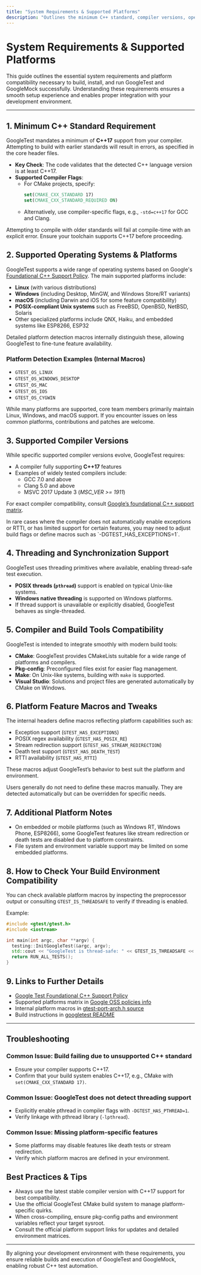 ```yaml
---
title: "System Requirements & Supported Platforms"
description: "Outlines the minimum C++ standard, compiler versions, operating systems, and tools necessary to run GoogleTest and GoogleMock successfully. Highlights platform compatibility and links to further details on support policy for advanced configurations."
---
```


# System Requirements & Supported Platforms

This guide outlines the essential system requirements and platform compatibility necessary to build, install, and run GoogleTest and GoogleMock successfully. Understanding these requirements ensures a smooth setup experience and enables proper integration with your development environment.

---

## 1. Minimum C++ Standard Requirement

GoogleTest mandates a minimum of **C++17** support from your compiler. Attempting to build with earlier standards will result in errors, as specified in the core header files.

- **Key Check**: The code validates that the detected C++ language version is at least C++17.
- **Supported Compiler Flags**:
  - For CMake projects, specify:
    ```cmake
    set(CMAKE_CXX_STANDARD 17)
    set(CMAKE_CXX_STANDARD_REQUIRED ON)
    ```
  - Alternatively, use compiler-specific flags, e.g., `-std=c++17` for GCC and Clang.

<Tip>
Attempting to compile with older standards will fail at compile-time with an explicit error. Ensure your toolchain supports C++17 before proceeding.
</Tip>

## 2. Supported Operating Systems & Platforms

GoogleTest supports a wide range of operating systems based on Google's [Foundational C++ Support Policy](https://opensource.google/documentation/policies/cplusplus-support). The main supported platforms include:

- **Linux** (with various distributions)
- **Windows** (including Desktop, MinGW, and Windows Store/RT variants)
- **macOS** (including Darwin and iOS for some feature compatibility)
- **POSIX-compliant Unix systems** such as FreeBSD, OpenBSD, NetBSD, Solaris
- Other specialized platforms include QNX, Haiku, and embedded systems like ESP8266, ESP32

Detailed platform detection macros internally distinguish these, allowing GoogleTest to fine-tune feature availability.

### Platform Detection Examples (Internal Macros)
- `GTEST_OS_LINUX`
- `GTEST_OS_WINDOWS_DESKTOP`
- `GTEST_OS_MAC`
- `GTEST_OS_IOS`
- `GTEST_OS_CYGWIN`

<Tip>
While many platforms are supported, core team members primarily maintain Linux, Windows, and macOS support. If you encounter issues on less common platforms, contributions and patches are welcome.
</Tip>

## 3. Supported Compiler Versions

While specific supported compiler versions evolve, GoogleTest requires:

- A compiler fully supporting **C++17** features
- Examples of widely tested compilers include:
  - GCC 7.0 and above
  - Clang 5.0 and above
  - MSVC 2017 Update 3 (_MSC_VER >= 1911_)

For exact compiler compatibility, consult [Google’s foundational C++ support matrix](https://github.com/google/oss-policies-info/blob/main/foundational-cxx-support-matrix.md).

<Tip>
In rare cases where the compiler does not automatically enable exceptions or RTTI, or has limited support for certain features, you may need to adjust build flags or define macros such as `-DGTEST_HAS_EXCEPTIONS=1`.
</Tip>

## 4. Threading and Synchronization Support

GoogleTest uses threading primitives where available, enabling thread-safe test execution.

- **POSIX threads (`pthread`)** support is enabled on typical Unix-like systems.
- **Windows native threading** is supported on Windows platforms.
- If thread support is unavailable or explicitly disabled, GoogleTest behaves as single-threaded.

## 5. Compiler and Build Tools Compatibility

GoogleTest is intended to integrate smoothly with modern build tools:

- **CMake**: GoogleTest provides CMakeLists suitable for a wide range of platforms and compilers.
- **Pkg-config**: Preconfigured files exist for easier flag management.
- **Make**: On Unix-like systems, building with `make` is supported.
- **Visual Studio**: Solutions and project files are generated automatically by CMake on Windows.

## 6. Platform Feature Macros and Tweaks

The internal headers define macros reflecting platform capabilities such as:

- Exception support (`GTEST_HAS_EXCEPTIONS`)
- POSIX regex availability (`GTEST_HAS_POSIX_RE`)
- Stream redirection support (`GTEST_HAS_STREAM_REDIRECTION`)
- Death test support (`GTEST_HAS_DEATH_TEST`)
- RTTI availability (`GTEST_HAS_RTTI`)

These macros adjust GoogleTest’s behavior to best suit the platform and environment.

<Tip>
Users generally do not need to define these macros manually. They are detected automatically but can be overridden for specific needs.
</Tip>

## 7. Additional Platform Notes

- On embedded or mobile platforms (such as Windows RT, Windows Phone, ESP8266), some GoogleTest features like stream redirection or death tests are disabled due to platform constraints.
- File system and environment variable support may be limited on some embedded platforms.

## 8. How to Check Your Build Environment Compatibility

You can check available platform macros by inspecting the preprocessor output or consulting `GTEST_IS_THREADSAFE` to verify if threading is enabled.

Example:

```cpp
#include <gtest/gtest.h>
#include <iostream>

int main(int argc, char **argv) {
  testing::InitGoogleTest(&argc, argv);
  std::cout << "GoogleTest is thread-safe: " << GTEST_IS_THREADSAFE << std::endl;
  return RUN_ALL_TESTS();
}
```

## 9. Links to Further Details

- [Google Test Foundational C++ Support Policy](https://opensource.google/documentation/policies/cplusplus-support)
- Supported platforms matrix in [Google OSS policies info](https://github.com/google/oss-policies-info/blob/main/foundational-cxx-support-matrix.md)
- Internal platform macros in [gtest-port-arch.h source](https://github.com/google/googletest/blob/main/googletest/include/gtest/internal/gtest-port-arch.h)
- Build instructions in [googletest README](https://github.com/google/googletest/blob/main/googletest/README.md#generic-build-instructions)

---

## Troubleshooting

### Common Issue: Build failing due to unsupported C++ standard

- Ensure your compiler supports C++17.
- Confirm that your build system enables C++17, e.g., CMake with `set(CMAKE_CXX_STANDARD 17)`.

### Common Issue: GoogleTest does not detect threading support

- Explicitly enable pthread in compiler flags with `-DGTEST_HAS_PTHREAD=1`.
- Verify linkage with pthread library (`-lpthread`).

### Common Issue: Missing platform-specific features

- Some platforms may disable features like death tests or stream redirection.
- Verify which platform macros are defined in your environment.

## Best Practices & Tips

- Always use the latest stable compiler version with C++17 support for best compatibility.
- Use the official GoogleTest CMake build system to manage platform-specific quirks.
- When cross-compiling, ensure pkg-config paths and environment variables reflect your target sysroot.
- Consult the official platform support links for updates and detailed environment matrices.

---

By aligning your development environment with these requirements, you ensure reliable builds and execution of GoogleTest and GoogleMock, enabling robust C++ test automation.
